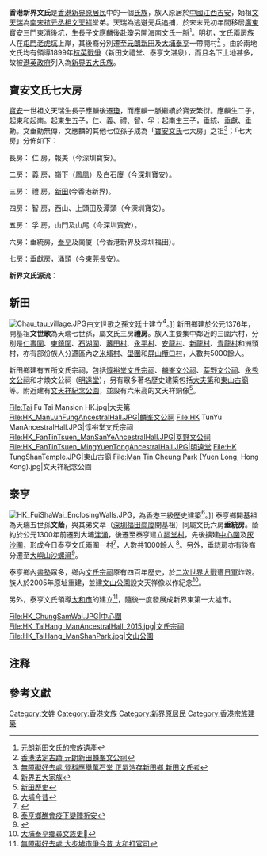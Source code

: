 '''香港新界文氏'''是[[香港新界原居民|香港新界原居民]]中的一個[[氏族|氏族]]，族人原居於[[中國|中國]][[江西|江西]][[吉安|吉安]]，始祖[[文天瑞|文天瑞]]為[[南宋|南宋]][[宋元戰爭|抗元]][[丞相|丞相]][[文天祥|文天祥]]堂弟。天瑞為逃避元兵追捕，於宋末元初年間移居[[廣東|廣東]][[寶安縣|寶安]]三門東清後坑，生長子[[文應麟|文應麟]]後赴[[海南島|瓊]]另開[[海南文氏|海南文氏]]一脈<ref>[https://www.master-insight.com/%E5%85%83%E6%9C%97%E6%96%B0%E7%94%B0%E6%96%87%E6%B0%8F%E7%9A%84%E5%AE%97%E6%97%8F%E9%81%BA%E7%94%A2/ 元朗新田文氏的宗族遺產]</ref>。[[明朝|明]]初，文氏兩房族人在[[屯門|屯門]][[老虎坑|老虎坑]]上岸，其後裔分別遷至[[元朗區|元朗]][[新田_(香港)|新田]]及[[大埔區|大埔]][[泰亨|泰亨]]一帶開村<ref>[http://www.amo.gov.hk/b5/monuments_19.php 香港法定古蹟 元朗新田麟峯文公祠]</ref> 。由於兩地文氏均有領導1899年[[新界六日戰|抗英戰爭]]（新田文禮堂、泰亨文湛泉），而且名下土地甚多，故被[[港英政府|港英政府]]列入為[[新界五大氏族|新界五大氏族]]。

==寶安文氏七大房==
{{main|寶安文氏}}

[[寶安縣|寶安]]一世祖文天瑞生長子應麟後遷[[海南省|瓊]]，而應麟一脈繼續於寶安繁衍。應麟生二子，起東和起南。起東生五子，仁、義、禮、智、孚；起南生三子，垂統、垂獻、垂勳。文垂勳無傳，文應麟的其他七位孫子成為「[[寶安文氏|寶安文氏]]七大房」之祖<ref>[https://www.e123.hk/CareGiver/details/148977/292 無障礙好去處 登科應舉萬石堂 正氣浩存新田鄉 新田文氏考]</ref>；「七大房」分佈如下：

長房： 仁 房，報美（今深圳寶安）。

二房： 義 房，嶺下（鳳凰）及白石廈（今深圳寶安）。

三房： 禮 房，[[新田_(香港)|新田]](今香港新界)。

四房： 智 房，西山、上頭田及潭頭（今深圳寶安）。

五房： 孚 房，山門及山尾（今深圳寶安）。

六房：垂統房，[[泰亨鄉|泰亨]]及崗厦（今香港新界及深圳福田）。

七房：垂獻房，涌頭（今[[東莞|東莞]]長安）。

'''新界文氏源流'''︰
{{familytree/start}}
{{familytree | | | | | | | | | | | | | | |天瑞| | | | | | | | | | | | |天瑞=文天瑞<br />
（[[香港新界文氏|入粵]]始祖）}}
{{familytree | | | | | | | | | | | | | | | |)|-|-|-|v|-|-|-|v|-|-|-|v|-|-|-|.| }}
{{familytree | | | | | | | | | | | | | | |應麟| |舉| |煥| |炳| |煒 |應麟=文應麟|舉=文舉|煥=文煥|炳=文炳|煒=文煒}}
{{familytree | | | | | | | | | |,|-|-|-|-|-|^|-|-|-|-|-|-|-|-|-|.| | | | }}
{{familytree | | | | | | | | |起東| | | | | | | | | | | | | |起南|起東=文起東|起南=文起南}}
{{familytree | |,|-|-|-|v|-|-|-|+|-|-|-|v|-|-|-|.| | | |,|-|-|-|+|-|-|-|.}}
{{familytree |仁| |義| |禮| |智| |孚| |垂統| |垂獻| |垂勳|仁=文仁|義=文義|禮=文禮|智=文智|孚=文孚|垂統=文垂統|垂獻=文垂獻|垂勳=文垂勳{{NoteTag|起南三子垂勳無傳，應麟七個孫子仁、義、禮、智、孚、垂統和垂獻發展成[[寶安文氏|寶安文氏]]七大房。}}}}
{{familytree | | | | | | | |,|-|^|-|.| | | | | | | |,|-|^|-|.| | }}
{{familytree | | | | | | |孟常| |永謙| | | | | |蔭| |萃| |孟常=文孟常<br />
（新田系）|永謙=文永謙|蔭=文蔭<br />
（泰亨系）|boxstyle_孟常 = background-color: #afa;|boxstyle_蔭 = background-color: #afa;|萃=文萃}}
{{familytree | | | | | | | |!| | | | | | | | | | | |!| | | | }}
{{familytree | | | | | | |宗元| | | | | | | | | |高| | | |宗元=文宗元|高=文高}}
{{familytree | | | | | | | |!| | | | | | | | | | | |!| | | | }}
{{familytree | | | | | | |世歌| | | | | | | | | |煥| | | |世歌=文世歌 <br />
（遷新田）|煥=文煥 <br />
（遷泰亨）}}
{{familytree/end}}

==新田==
{{main|新田文氏}}
[[File:Chau_tau_village.JPG|thumb]]由文世歌之孫[[文廷士|文廷士]]建立<ref>[http://wiachuenculture.blogspot.hk/新界圍村的歷史 新界五大家族]{{dead link|date=2018年5月 |bot=InternetArchiveBot |fix-attempted=yes }}</ref>。]]
新田鄉建於公元1376年，開基祖'''文世歌'''為天瑞七世孫，屬文氏三房'''禮房'''。族人主要集中鄰近的三圍六村，分別是[[仁壽圍|仁壽圍]]、[[東鎮圍|東鎮圍]]、[[石湖圍|石湖圍]]、[[蕃田村|蕃田村]]、[[永平村|永平村]]、[[安龍村|安龍村]]、[[新龍村|新龍村]]、[[青龍村|青龍村]]和洲頭村，亦有部份族人分遷區內之[[米埔村|米埔村]]、[[壆圍|壆圍]]和[[屏山_(香港)|屏山]][[欖口村|欖口村]]，人數共5000餘人。

新田鄉建有五所文氏宗祠，包括[[惇裕堂文氏宗祠|惇裕堂文氏宗祠]]、[[麟峯文公祠|麟峯文公祠]]、[[莘野文公祠|莘野文公祠]]、[[永秀文公祠|永秀文公祠]]和才煥文公祠（[[明遠堂|明遠堂]]），另有眾多著名歷史建築包括[[新田大夫第|大夫第]]和[[東山古廟|東山古廟]]等。附近建有[[文天祥紀念公園|文天祥紀念公園]]，並設有六米高的文天祥銅像<ref>[http://www.manclansmen.co.uk/ 新田歷史]</ref>。

<gallery>
File:Tai Fu Tai Mansion HK.jpg|大夫第
File:HK_ManLunFungAncestralHall.JPG|麟峯文公祠
File:HK TunYu ManAncestralHall.JPG|惇裕堂文氏宗祠
File:HK_FanTinTsuen_ManSanYeAncestralHall.JPG|莘野文公祠
File:HK_FanTinTsuen_MingYuenTongAncestralHall.JPG|明遠堂
File:HK TungShanTemple.JPG|東山古廟
File:Man Tin Cheung Park (Yuen Long, Hong Kong).jpg|文天祥紀念公園
</gallery>

==泰亨==
[[File:HK_FuiShaWai_EnclosingWalls.JPG|thumb]]，為[[香港三級歷史建築|香港三級歷史建築]]<ref>[http://www.oocities.org/hk/tphistory/history_coalition01.htm 大埔今昔]</ref>。]]
泰亨鄉開基祖為天瑞五世孫'''文蔭'''，與其弟文萃（[[深圳|深圳]][[福田|福田]][[崗廈站|崗廈]]開基祖）同屬文氏六房'''垂統房'''。蔭約於公元1300年前遷到大埔[[大埔碗窰窰址|泮涌]]，後遷至泰亨建立[[祠堂村_(泰亨鄉)|祠堂村]]，先後擴建[[中心圍|中心圍]]及[[灰沙圍_(大埔區)|灰沙圍]]，形成今日泰亨文氏兩圍一村<ref>{{Cite web |url=https://mmis.hkpl.gov.hk/coverpage/-/coverpage/view?_coverpage_WAR_mmisportalportlet_ref=LPEC03&p_r_p_-1078056564_c=QF757YsWv58JCjtBMMIqovVq%2FQJ1W7Gd |title=口頭傳統和表現形式 - 宗族口述傳說（泰亨文氏） |accessdate=2015-05-17 |archive-date=2015-12-08 |archive-url=https://web.archive.org/web/20151208111023/https://mmis.hkpl.gov.hk/coverpage/-/coverpage/view?_coverpage_WAR_mmisportalportlet_ref=LPEC03&p_r_p_-1078056564_c=QF757YsWv58JCjtBMMIqovVq%2FQJ1W7Gd |dead-url=no }}</ref>，人數共1000餘人
<ref>[https://www.hkcd.com/content/2020-12/09/content_1234584.html 泰亨鄉醮會疫下變陣祈安]</ref>。另外，垂統房亦有後裔分遷至[[大嶼山|大嶼山]][[沙螺灣|沙螺灣]]<ref>{{Cite web |url=https://mmis.hkpl.gov.hk/coverpage/-/coverpage/view?_coverpage_WAR_mmisportalportlet_ref=LPEC03&p_r_p_-1078056564_c=QF757YsWv58JCjtBMMIqooA96qE2Gb9d |title=口頭傳統和表現形式 - 宗族口述傳說（新田文氏） |accessdate=2015-05-17 |archive-date=2015-12-08 |archive-url=https://web.archive.org/web/20151208132703/https://mmis.hkpl.gov.hk/coverpage/-/coverpage/view?_coverpage_WAR_mmisportalportlet_ref=LPEC03&p_r_p_-1078056564_c=QF757YsWv58JCjtBMMIqooA96qE2Gb9d |dead-url=no }}</ref>。

泰亨鄉內[[書塾|書塾]]眾多，鄉內[[文氏宗祠_(泰亨)|文氏宗祠]]原有四百年歷史，於[[二次世界大戰|二次世界大戰]]遭[[日軍|日軍]]炸毀。族人於2005年原址重建，並建[[文山公園|文山公園]]設文天祥像以作紀念<ref>[http://hd.stheadline.com/arts/arts_content.asp?contid=18306&srctype=p 大埔泰亨鄉尋文族史]</ref>。

另外，泰亨文氏領導[[富善街|太和市]]的建立<ref>[https://www.e123.hk/ElderlyPro/details/107996/66/ 無障礙好去處 大步墟市爭今昔 太和打官司]</ref>，隨後一度發展成新界東第一大墟市。

<gallery>
File:HK_ChungSamWai.JPG|中心圍
File:HK_TaiHang_ManAncestralHall_2015.jpg|文氏宗祠
File:HK_TaiHang_ManShanPark.jpg|文山公園
</gallery>

== 注释 ==
{{NoteFoot}}

==參考文獻==
[[Category:文姓|Category:文姓]]
[[Category:香港文族|Category:香港文族]]
[[Category:新界原居民|Category:新界原居民]]
[[Category:香港宗族建築|Category:香港宗族建築]]